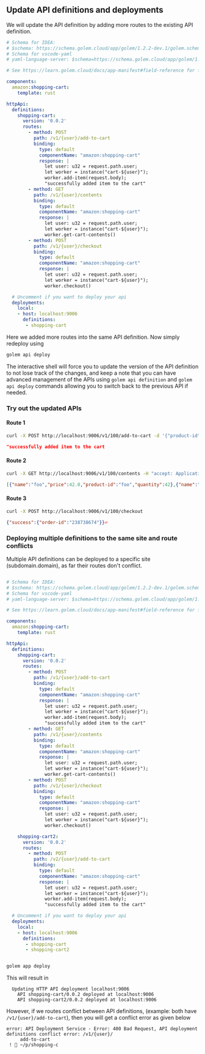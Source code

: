 ## Update API definitions and deployments

We will update the API definition by adding more routes to the existing API definition.


```yaml
# Schema for IDEA:
# $schema: https://schema.golem.cloud/app/golem/1.2.2-dev.1/golem.schema.json
# Schema for vscode-yaml
# yaml-language-server: $schema=https://schema.golem.cloud/app/golem/1.2.2-dev.1/golem.schema.json

# See https://learn.golem.cloud/docs/app-manifest#field-reference for field reference

components:
  amazon:shopping-cart:
    template: rust

httpApi:
  definitions:
    shopping-cart:
      version: '0.0.2'
      routes:
        - method: POST
          path: /v1/{user}/add-to-cart
          binding:
            type: default
            componentName: "amazon:shopping-cart"
            response: |
              let user: u32 = request.path.user;
              let worker = instance("cart-${user}");
              worker.add-item(request.body);
              "successfully added item to the cart"
        - method: GET
          path: /v1/{user}/contents
          binding:
            type: default
            componentName: "amazon:shopping-cart"
            response: |
              let user: u32 = request.path.user;
              let worker = instance("cart-${user}");
              worker.get-cart-contents()
        - method: POST
          path: /v1/{user}/checkout
          binding:
            type: default
            componentName: "amazon:shopping-cart"
            response: |
              let user: u32 = request.path.user;
              let worker = instance("cart-${user}");
              worker.checkout()

  # Uncomment if you want to deploy your api
  deployments:
    local:
    - host: localhost:9006
      definitions:
       - shopping-cart

```

Here we added more routes into the same API definition. Now simply redeploy
using

```sh
golem api deploy

```

The interactive shell will force you to update the version of the API definition to not lose track of the changes,
and keep a note that you can have advanced management of the APIs using `golem api definition` and `golem api deploy` commands
allowing you to switch back to the previous API if needed.


### Try out the updated APIs

#### Route 1
```sh
curl -X POST http://localhost:9006/v1/100/add-to-cart -d '{"product-id": "foo", "name": "foo", "price": 42, "quantity": 42}' -H "accept: application/json"
```

```json
"successfully added item to the cart
```

#### Route 2
```sh
curl -X GET http://localhost:9006/v1/100/contents -H "accept: Application/json"
```
```json
[{"name":"foo","price":42.0,"product-id":"foo","quantity":42},{"name":"foo","price":42.0,"product-id":"foo","quantity":42},{"name":"foo","price":42.0,"product-id":"foo","quantity":42},{"name":"foo","price":42.0,"product-id":"foo","quantity":42},{"name":"foo","price":42.
```

#### Route 3

```sh
curl -X POST http://localhost:9006/v1/100/checkout
```

```json
{"success":{"order-id":"238738674"}}⏎
```

### Deploying multiple definitions to the same site and route conflicts

Multiple API definitions can be deployed to a specific site (subdomain.domain),
as far their routes don't conflict.

```yaml

# Schema for IDEA:
# $schema: https://schema.golem.cloud/app/golem/1.2.2-dev.1/golem.schema.json
# Schema for vscode-yaml
# yaml-language-server: $schema=https://schema.golem.cloud/app/golem/1.2.2-dev.1/golem.schema.json

# See https://learn.golem.cloud/docs/app-manifest#field-reference for field reference

components:
  amazon:shopping-cart:
    template: rust

httpApi:
  definitions:
    shopping-cart:
      version: '0.0.2'
      routes:
        - method: POST
          path: /v1/{user}/add-to-cart
          binding:
            type: default
            componentName: "amazon:shopping-cart"
            response: |
              let user: u32 = request.path.user;
              let worker = instance("cart-${user}");
              worker.add-item(request.body);
              "successfully added item to the cart"
        - method: GET
          path: /v1/{user}/contents
          binding:
            type: default
            componentName: "amazon:shopping-cart"
            response: |
              let user: u32 = request.path.user;
              let worker = instance("cart-${user}");
              worker.get-cart-contents()
        - method: POST
          path: /v1/{user}/checkout
          binding:
            type: default
            componentName: "amazon:shopping-cart"
            response: |
              let user: u32 = request.path.user;
              let worker = instance("cart-${user}");
              worker.checkout()

    shopping-cart2:
      version: '0.0.2'
      routes:
        - method: POST
          path: /v2/{user}/add-to-cart
          binding:
            type: default
            componentName: "amazon:shopping-cart"
            response: |
              let user: u32 = request.path.user;
              let worker = instance("cart-${user}");
              worker.add-item(request.body);
              "successfully added item to the cart"

  # Uncomment if you want to deploy your api
  deployments:
    local:
    - host: localhost:9006
      definitions:
       - shopping-cart
       - shopping-cart2

```

```sh

golem app deploy

```

This will result in

```
  Updating HTTP API deployment localhost:9006
    API shopping-cart/0.0.2 deployed at localhost:9006
    API shopping-cart2/0.0.2 deployed at localhost:9006
```


However, if we routes conflict between API definitions, (example: both have `/v1/{user}/add-to-cart`),
then you will get a conflict error as given below


```
error: API Deployment Service - Error: 400 Bad Request, API deployment definitions conflict error: /v1/{user}/
     add-to-cart
 !  ~/p/shopping-c
```